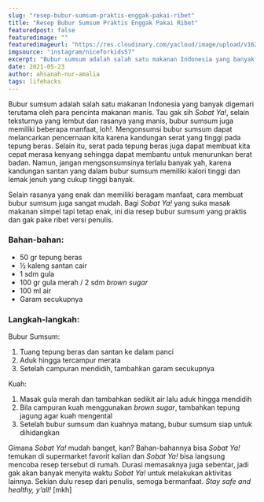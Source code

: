 ```yaml
---
slug: "resep-bubur-sumsum-praktis-enggak-pakai-ribet"
title: "Resep Bubur Sumsum Praktis Enggak Pakai Ribet"
featuredpost: false
featuredimage: ""
featuredimageurl: "https://res.cloudinary.com/yacloud/image/upload/v1624710100/articles%20pictures/2021-05-23-resep-bubur-sumsum-praktis-enggak-pakai-ribet/bubur-sumsum-nice-for-kids_peo9mx.jpg"
imgsource: "instagram/niceforkids57"
excerpt: "Bubur sumsum adalah salah satu makanan Indonesia yang banyak digemari terutama oleh para pencinta makanan manis. Selain teksturnya yang lembut dan rasanya yang manis, bubur sumsum juga memiliki beberapa manfaat."
date: 2021-05-23
author: ahsanah-nur-amalia
tags: lifehacks
---
```


Bubur sumsum adalah salah satu makanan Indonesia yang banyak digemari terutama oleh para pencinta makanan manis. Tau gak sih _Sobat Ya!_, selain teksturnya yang lembut dan rasanya yang manis, bubur sumsum juga memiliki beberapa manfaat, loh!. Mengonsumsi bubur sumsum dapat melancarkan pencernaan kita karena kandungan serat yang tinggi pada tepung beras. Selain itu, serat pada tepung beras juga dapat membuat kita cepat merasa kenyang sehingga dapat membantu untuk menurunkan berat badan. Namun, jangan mengsonsumsinya terlalu banyak yah, karena kandungan santan yang dalam bubur sumsum memiliki kalori tinggi dan lemak jenuh yang cukup tinggi banyak.

Selain rasanya yang enak dan memiliki beragam manfaat, cara membuat bubur sumsum juga sangat mudah. Bagi _Sobat Ya!_ yang suka masak makanan simpel tapi tetap enak, ini dia resep bubur sumsum yang praktis dan gak pake ribet versi penulis.

### Bahan-bahan:

- 50 gr tepung beras
- ½ kaleng santan cair
- 1 sdm gula
- 100 gr gula merah / 2 sdm _brown sugar_
- 100 ml air
- Garam secukupnya

### Langkah-langkah:

Bubur Sumsum:

1. Tuang tepung beras dan santan ke dalam panci
2. Aduk hingga tercampur merata
3. Setelah campuran mendidih, tambahkan garam secukupnya

Kuah:

1. Masak gula merah dan tambahkan sedikit air lalu aduk hingga mendidih
2. Bila campuran kuah menggunakan _brown sugar_, tambahkan tepung jagung agar kuah mengental
3. Setelah bubur sumsum dan kuahnya matang, bubur sumsum siap untuk dihidangkan

Gimana _Sobat Ya!_ mudah banget, kan? Bahan-bahannya bisa _Sobat Ya!_ temukan di supermarket favorit kalian dan _Sobat Ya!_ bisa langsung mencoba resep tersebut di rumah. Durasi memasaknya juga sebentar, jadi gak akan banyak menyita waktu _Sobat Ya!_ untuk melakukan aktivitas lainnya. Sekian dulu resep dari penulis, semoga bermanfaat. _Stay safe and healthy, y’all!_ [mkh]
